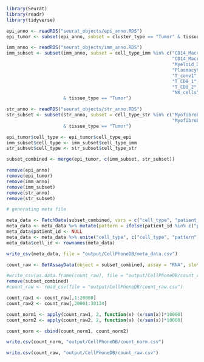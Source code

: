 
```{r}

library(Seurat)
library(readr)
library(tidyverse)

```

```{r}

epi_anno <- readRDS("seurat_objects/epi_anno.RDS")
epi_tumor <- subset(epi_anno, subset = cluster_type == "Tumor" & tissue_type == "Tumor")

imm_anno <- readRDS("seurat_objects/imm_anno.RDS")
imm_subset <- subset(imm_anno, subset = cell_type_imm %in% c("CD14_Macrophages1",
                                                             "CD14_Macrophages2",
                                                             "Myeloid_Dendritic",
                                                             "Plasmacytoid_Dendritic",
                                                             "T_conv1",
                                                             "T_CD8_1",
                                                             "T_CD8_2",
                                                             "NK_cells")
                     & tissue_type == "Tumor")

str_anno <- readRDS("seurat_objects/str_anno.RDS")
str_subset <- subset(str_anno, subset = cell_type_str %in% c("Myofibroblast1",
                                                             "Myofibroblast2")
                     & tissue_type == "Tumor")

```

```{r}

epi_tumor$cell_type <- epi_tumor$cell_type_epi
imm_subset$cell_type <- imm_subset$cell_type_imm
str_subset$cell_type <- str_subset$cell_type_str

subset_combined <- merge(epi_tumor, c(imm_subset, str_subset))

remove(epi_anno)
remove(epi_tumor)
remove(imm_anno)
remove(imm_subset)
remove(str_anno)
remove(str_subset)

```

```{r}

# generating meta file

meta_data <- FetchData(subset_combined, vars = c("cell_type", "patient_id"))
meta_data <- meta_data %>% mutate(pattern = ifelse(patient_id %in% c("p032", "p018", "p019", "p024", "p031", "p033"), "A", "B"))
meta_data$patient_id <- NULL
meta_data <- meta_data %>% unite("cell_type", c("cell_type", "pattern"), sep = "_")
meta_data$cell_id <- rownames(meta_data)

write_csv(meta_data, file = "output/CellPhoneDB/meta_data.csv")

```

```{r}

count_raw <- GetAssayData(object = subset_combined, assay = "RNA", slot = "counts")

#write_csv(as.data.frame(count_raw), file = "output/CellPhoneDB/count_raw.csv")
remove(subset_combined)
#count_raw <- read_csv(file = "output/CellPhoneDB/count_raw.csv")

count_raw1 <- count_raw[,1:20000]
count_raw2 <- count_raw[,20001:38134]

count_norm1 <- apply(count_raw1, 2, function(x) (x/sum(x))*10000)
count_norm2 <- apply(count_raw2, 2, function(x) (x/sum(x))*10000)

count_norm <- cbind(count_norm1, count_norm2)

write.csv(count_norm, "output/CellPhoneDB/count_norm.csv")

write.csv(count_raw, "output/CellPhoneDB/count_raw.csv")

```

